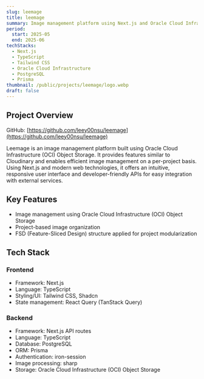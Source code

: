 ```yaml
---
slug: leemage
title: leemage
summary: Image management platform using Next.js and Oracle Cloud Infrastructure (OCI) Object Storage
period:
  start: 2025-05
  end: 2025-06
techStacks:
  - Next.js
  - TypeScript
  - Tailwind CSS
  - Oracle Cloud Infrastructure
  - PostgreSQL
  - Prisma
thumbnail: /public/projects/leemage/logo.webp
draft: false
---
```


## Project Overview

GitHub: [https://github.com/leey00nsu/leemage](https://github.com/leey00nsu/leemage)

Leemage is an image management platform built using Oracle Cloud Infrastructure (OCI) Object Storage. It provides features similar to Cloudinary and enables efficient image management on a per-project basis. Using Next.js and modern web technologies, it offers an intuitive, responsive user interface and developer-friendly APIs for easy integration with external services.

## Key Features

- Image management using Oracle Cloud Infrastructure (OCI) Object Storage
- Project-based image organization
- FSD (Feature-Sliced Design) structure applied for project modularization

## Tech Stack

### Frontend

- Framework: Next.js
- Language: TypeScript
- Styling/UI: Tailwind CSS, Shadcn
- State management: React Query (TanStack Query)

### Backend

- Framework: Next.js API routes
- Language: TypeScript
- Database: PostgreSQL
- ORM: Prisma
- Authentication: iron-session
- Image processing: sharp
- Storage: Oracle Cloud Infrastructure (OCI) Object Storage